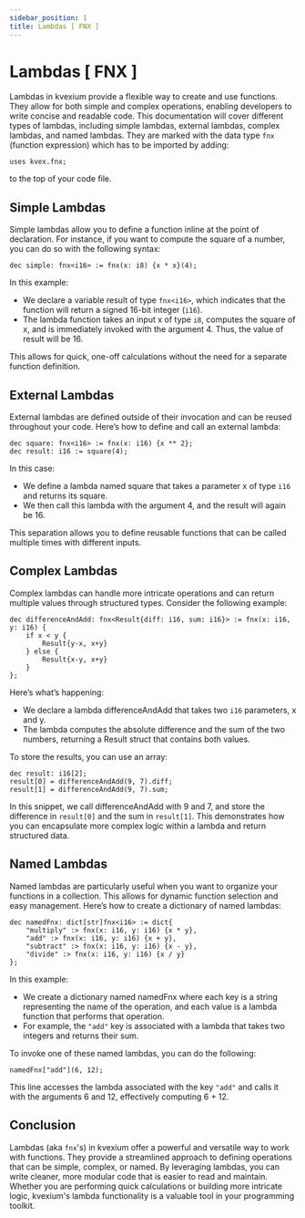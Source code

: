 ```yaml
---
sidebar_position: 1
title: Lambdas [ FNX ]
---
```


# Lambdas \[ FNX ]

Lambdas in kvexium provide a flexible way to create and use functions. They allow for both simple and complex operations, enabling developers to write concise and readable code. This documentation will cover different types of lambdas, including simple lambdas, external lambdas, complex lambdas, and named lambdas.
They are marked with the data type `fnx` (function expression) which has to be imported by adding:
```kvexium
uses kvex.fnx;
```
to the top of your code file.

## Simple Lambdas

Simple lambdas allow you to define a function inline at the point of declaration. For instance, if you want to compute the square of a number, you can do so with the following syntax:

```kvexium
dec simple: fnx<i16> := fnx(x: i8) {x * x}(4);
```

In this example:

- We declare a variable result of type `fnx<i16>`, which indicates that the function will return a signed 16-bit integer (`i16`).
- The lambda function takes an input x of type `i8`, computes the square of x, and is immediately invoked with the argument 4. Thus, the value of result will be 16.

This allows for quick, one-off calculations without the need for a separate function definition.

## External Lambdas

External lambdas are defined outside of their invocation and can be reused throughout your code. Here’s how to define and call an external lambda:

```kvexium
dec square: fnx<i16> := fnx(x: i16) {x ** 2};
dec result: i16 := square(4);
```

In this case:

- We define a lambda named square that takes a parameter x of type `i16` and returns its square.
- We then call this lambda with the argument 4, and the result will again be 16.

This separation allows you to define reusable functions that can be called multiple times with different inputs.

## Complex Lambdas

Complex lambdas can handle more intricate operations and can return multiple values through structured types. Consider the following example:

```kvexium
dec differenceAndAdd: fnx<Result{diff: i16, sum: i16}> := fnx(x: i16, y: i16) {
    if x < y {
        Result{y-x, x+y}
    } else {
        Result{x-y, x+y}
    }
};
```

Here’s what’s happening:

- We declare a lambda differenceAndAdd that takes two `i16` parameters, x and y.
- The lambda computes the absolute difference and the sum of the two numbers, returning a Result struct that contains both values.

To store the results, you can use an array:

```kvexium
dec result: i16[2];
result[0] = differenceAndAdd(9, 7).diff;
result[1] = differenceAndAdd(9, 7).sum;
```

In this snippet, we call differenceAndAdd with 9 and 7, and store the difference in `result[0]` and the sum in `result[1]`. This demonstrates how you can encapsulate more complex logic within a lambda and return structured data.

## Named Lambdas

Named lambdas are particularly useful when you want to organize your functions in a collection. This allows for dynamic function selection and easy management. Here’s how to create a dictionary of named lambdas:

```kvexium
dec namedFnx: dict[str]fnx<i16> := dict{
    "multiply" :> fnx(x: i16, y: i16) {x * y},
    "add" :> fnx(x: i16, y: i16) {x + y},
    "subtract" :> fnx(x: i16, y: i16) {x - y},
    "divide" :> fnx(x: i16, y: i16) {x / y}
};
```

In this example:

- We create a dictionary named namedFnx where each key is a string representing the name of the operation, and each value is a lambda function that performs that operation.
- For example, the `"add"` key is associated with a lambda that takes two integers and returns their sum.

To invoke one of these named lambdas, you can do the following:

```kvexium
namedFnx["add"](6, 12);
```

This line accesses the lambda associated with the key `"add"` and calls it with the arguments 6 and 12, effectively computing 6 + 12.

## Conclusion

Lambdas (aka `fnx`'s) in kvexium offer a powerful and versatile way to work with functions. They provide a streamlined approach to defining operations that can be simple, complex, or named. By leveraging lambdas, you can write cleaner, more modular code that is easier to read and maintain. Whether you are performing quick calculations or building more intricate logic, kvexium's lambda functionality is a valuable tool in your programming toolkit.
